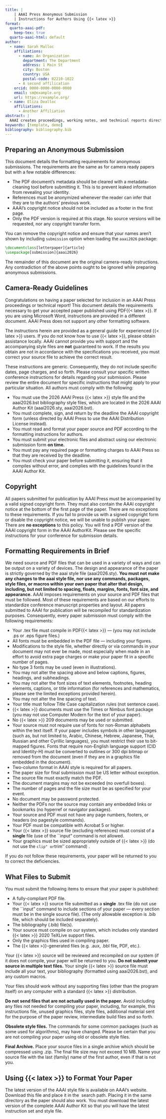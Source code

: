 ```yaml
---
title: | 
    | AAAI Press Anonymous Submission
    | Instructions for Authors Using {{< latex >}}
format:
  quarto-aaai-pdf:
    keep-tex: true  
  quarto-aaai-html: default
author:
  - name: Sarah Malloc
    affiliations:
      - name: An Organization
        department: The Department
        address: 1 Main St
        city: Boston
        country: USA
        postal-code: 02210-1022
      - A second affilication
    orcid: 0000-0000-0000-0000
    email: sm@example.org
    url: https://example.org/
  - name: Eliza Dealloc
    affiliations:
      - Another Affiliation
abstract: |
  AAAI creates proceedings, working notes, and technical reports directly from electronic source furnished by the authors. To ensure that all papers in the publication have a uniform appearance, authors must adhere to the following instructions.
keywords: [template, demo]
bibliography: bibliography.bib  
---
```


## Preparing an Anonymous Submission

This document details the formatting requirements for anonymous submissions. The requirements are the same as for camera ready papers but with a few notable differences:

- The PDF document's metadata should be cleared with a metadata-cleaning tool before submitting it. This is to prevent leaked information from revealing your identity.
- References must be anonymized whenever the reader can infer that they are to the authors' previous work.
- AAAI's copyright notice should not be included as a footer in the first page.
- Only the PDF version is required at this stage. No source versions will be requested, nor any copyright transfer form.

You can remove the copyright notice and ensure that your names aren't shown by including `submission` option when loading the `aaai2026` package:

```tex
\documentclass[letterpaper]{article}
\usepackage[submission]{aaai2026}
```

The remainder of this document are the original camera-ready instructions. Any contradiction of the above points ought to be ignored while preparing anonymous submissions.

## Camera-Ready Guidelines

Congratulations on having a paper selected for inclusion in an AAAI Press proceedings or technical report! This document details the requirements necessary to get your accepted paper published using PDF{{< latex >}}. If you are using Microsoft Word, instructions are provided in a different document. AAAI Press does not support any other formatting software.

The instructions herein are provided as a general guide for experienced {{< latex >}} users. If you do not know how to use {{< latex >}}, please obtain assistance locally. AAAI cannot provide you with support and the accompanying style files are **not** guaranteed to work. If the results you obtain are not in accordance with the specifications you received, you must correct your source file to achieve the correct result.

These instructions are generic. Consequently, they do not include specific dates, page charges, and so forth. Please consult your specific written conference instructions for details regarding your submission. Please review the entire document for specific instructions that might apply to your particular situation. All authors must comply with the following:


- You must use the 2026 AAAI Press {{< latex >}} style file and the aaai2026.bst bibliography style files, which are located in the 2026 AAAI Author Kit (aaai2026.sty, aaai2026.bst).
- You must complete, sign, and return by the deadline the AAAI copyright form (unless directed by AAAI Press to use the AAAI Distribution License instead).
- You must read and format your paper source and PDF according to the formatting instructions for authors.
- You must submit your electronic files and abstract using our electronic submission form **on time.**
- You must pay any required page or formatting charges to AAAI Press so that they are received by the deadline.
- You must check your paper before submitting it, ensuring that it compiles without error, and complies with the guidelines found in the AAAI Author Kit.

## Copyright

All papers submitted for publication by AAAI Press must be accompanied by a valid signed copyright form. They must also contain the AAAI copyright notice at the bottom of the first page of the paper. There are no exceptions to these requirements. If you fail to provide us with a signed copyright form or disable the copyright notice, we will be unable to publish your paper. There are **no exceptions** to this policy. You will find a PDF version of the AAAI copyright form in the AAAI AuthorKit. Please see the specific instructions for your conference for submission details.

## Formatting Requirements in Brief

We need source and PDF files that can be used in a variety of ways and can be output on a variety of devices. The design and appearance of the paper is strictly governed by the aaai style file (aaai2026.sty).
**You must not make any changes to the aaai style file, nor use any commands, packages, style files, or macros within your own paper that alter that design, including, but not limited to spacing, floats, margins, fonts, font size, and appearance.** AAAI imposes requirements on your source and PDF files that must be followed. Most of these requirements are based on our efforts to standardize conference manuscript properties and layout. All papers submitted to AAAI for publication will be recompiled for standardization purposes. Consequently, every paper submission must comply with the following requirements:

- Your .tex file must compile in PDF{{< latex >}} --- (you may not include .ps or .eps figure files.)
- All fonts must be embedded in the PDF file --- including your figures.
- Modifications to the style file, whether directly or via commands in your document may not ever be made, most especially when made in an effort to avoid extra page charges or make your paper fit in a specific number of pages.
- No type 3 fonts may be used (even in illustrations).
- You may not alter the spacing above and below captions, figures, headings, and subheadings.
- You may not alter the font sizes of text elements, footnotes, heading elements, captions, or title information (for references and mathematics, please see the limited exceptions provided herein).
- You may not alter the line spacing of text.
- Your title must follow Title Case capitalization rules (not sentence case).
- {{< latex >}} documents must use the Times or Nimbus font package (you may not use Computer Modern for the text of your paper).
- No {{< latex >}} 209 documents may be used or submitted.
- Your source must not require use of fonts for non-Roman alphabets within the text itself. If your paper includes symbols in other languages (such as, but not limited to, Arabic, Chinese, Hebrew, Japanese, Thai, Russian and other Cyrillic languages), you must restrict their use to bit-mapped figures. Fonts that require non-English language support (CID and Identity-H) must be converted to outlines or 300 dpi bitmap or removed from the document (even if they are in a graphics file embedded in the document).
- Two-column format in AAAI style is required for all papers.
- The paper size for final submission must be US letter without exception.
- The source file must exactly match the PDF.
- The document margins may not be exceeded (no overfull boxes).
- The number of pages and the file size must be as specified for your event.
- No document may be password protected.
- Neither the PDFs nor the source may contain any embedded links or bookmarks (no hyperref or navigator packages).
- Your source and PDF must not have any page numbers, footers, or headers (no pagestyle commands).
- Your PDF must be compatible with Acrobat 5 or higher.
- Your {{< latex >}} source file (excluding references) must consist of a **single** file (use of the ``input" command is not allowed.
- Your graphics must be sized appropriately outside of {{< latex >}} (do not use the ``clip" or ``trim'' command) .

If you do not follow these requirements, your paper will be returned to you to correct the deficiencies.

## What Files to Submit

You must submit the following items to ensure that your paper is published:

- A fully-compliant PDF file.
- Your {{< latex >}} source file submitted as a **single** .tex file (do not use the ``input" command to include sections of your paper --- every section must be in the single source file). (The only allowable exception is .bib file, which should be included separately).
- The bibliography (.bib) file(s).
- Your source must compile on our system, which includes only standard {{< latex >}} 2020 TeXLive support files.
- Only the graphics files used in compiling paper.
- The {{< latex >}}-generated files (e.g. .aux,  .bbl file, PDF, etc.).

Your {{< latex >}} source will be reviewed and recompiled on our system (if it does not compile, your paper will be returned to you. **Do not submit your source in multiple text files.** Your single {{< latex >}} source file must include all your text, your bibliography (formatted using aaai2026.bst), and any custom macros.

Your files should work without any supporting files (other than the program itself) on any computer with a standard {{< latex >}} distribution.

**Do not send files that are not actually used in the paper.** Avoid including any files not needed for compiling your paper, including, for example, this instructions file, unused graphics files, style files, additional material sent for the purpose of the paper review, intermediate build files and so forth.

**Obsolete style files.** The commands for some common packages (such as some used for algorithms), may have changed. Please be certain that you are not compiling your paper using old or obsolete style files.

**Final Archive.** Place your source files in a single archive which should be compressed using .zip. The final file size may not exceed 10 MB.
Name your source file with the last (family) name of the first author, even if that is not you.

## Using {{< latex >}} to Format Your Paper

The latest version of the AAAI style file is available on AAAI's website. Download this file and place it in the \TeX\ search path. Placing it in the same directory as the paper should also work. You must download the latest version of the complete AAAI Author Kit so that you will have the latest instruction set and style file.
